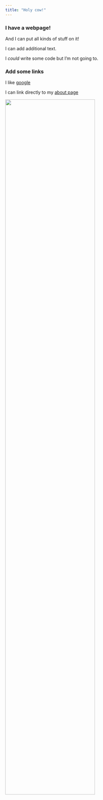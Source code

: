 ```yaml
---
title: "Holy cow!"
---
```


### I have a webpage!

And I can put all kinds of stuff on it!

I can add additional text.

I *could* write some code but I'm not going to.

### Add some links

I like [google](https://www.google.com)

I can link directly to my [about page](about.html)

<img src="images/hhkbp2_basic_layout1500.png" style="width:75%">